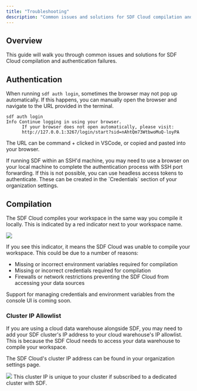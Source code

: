 ```yaml
---
title: "Troubleshooting"
description: "Common issues and solutions for SDF Cloud compilation and authentication failures."
---
```


## Overview

This guide will walk you through common issues and solutions for SDF Cloud compilation and authentication failures.

## Authentication

When running `sdf auth login`, sometimes the browser may not pop up automatically. If this happens, you can manually open the browser and navigate to the URL provided in the terminal.

```shell
sdf auth login 
Info Continue logging in using your browser.
      If your browser does not open automatically, please visit: 
      http://127.0.0.1:3267/login/start?sid=nAhtQm73WtbwoMuQ-loyPA
```

The URL can be command + clicked in VSCode, or copied and pasted into your browser.

<Warning>
  If running SDF within an SSH'd machine, you may need to use a browser on your local machine to complete the authentication process with SSH port forwarding.
  If this is not possible, you can use headless access tokens to authenticate. These can be created in the `Credentials` section of your organization settings.
</Warning>

## Compilation

The SDF Cloud compiles your workspace in the same way you compile it locally. This is indicated by a red indicator next to your workspace name.

<img src="https://cdn.sdf.com/img/failed-cloud-compilation.png" />

If you see this indicator, it means the SDF Cloud was unable to compile your workspace. This could be due to a number of reasons:

- Missing or incorrect environment variables required for compilation
- Missing or incorrect credentials required for compilation
- Firewalls or network restrictions preventing the SDF Cloud from accessing your data sources

<Info>
  Support for managing credentials and environment variables from the console UI is coming soon.
</Info>

### Cluster IP Allowlist

If you are using a cloud data warehouse alongside SDF, you may need to add your SDF cluster's IP address to your cloud warehouse's IP allowlist. This is because the SDF Cloud needs to access your data warehouse to compile your workspace.

The SDF Cloud's cluster IP address can be found in your organization settings page.

<img src="https://cdn.sdf.com/img/organization-settings-screen.png" />

<Check>
  This cluster IP is unique to your cluster if subscribed to a dedicated cluster with SDF.
</Check>
